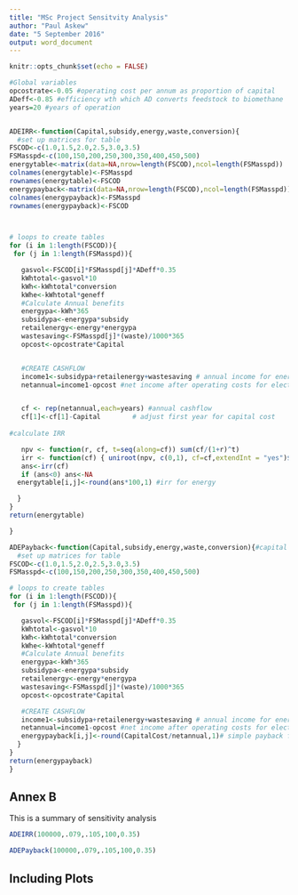 ```yaml
---
title: "MSc Project Sensitvity Analysis"
author: "Paul Askew"
date: "5 September 2016"
output: word_document
---
```


```r
knitr::opts_chunk$set(echo = FALSE)

#Global variables
opcostrate<-0.05 #operating cost per annum as proportion of capital
ADeff<-0.85 #efficiency wth which AD converts feedstock to biomethane
years=20 #years of operation


ADEIRR<-function(Capital,subsidy,energy,waste,conversion){
  #set up matrices for table
FSCOD<-c(1.0,1.5,2.0,2.5,3.0,3.5)
FSMasspd<-c(100,150,200,250,300,350,400,450,500)
energytable<-matrix(data=NA,nrow=length(FSCOD),ncol=length(FSMasspd))
colnames(energytable)<-FSMasspd
rownames(energytable)<-FSCOD
energypayback<-matrix(data=NA,nrow=length(FSCOD),ncol=length(FSMasspd))
colnames(energypayback)<-FSMasspd
rownames(energypayback)<-FSCOD



# loops to create tables
for (i in 1:length(FSCOD)){
 for (j in 1:length(FSMasspd)){

   gasvol<-FSCOD[i]*FSMasspd[j]*ADeff*0.35
   kWhtotal<-gasvol*10
   kWh<-kWhtotal*conversion
   kWhe<-kWhtotal*geneff
   #Calculate Annual benefits
   energypa<-kWh*365
   subsidypa<-energypa*subsidy
   retailenergy<-energy*energypa
   wastesaving<-FSMasspd[j]*(waste)/1000*365
   opcost<-opcostrate*Capital


   #CREATE CASHFLOW
   income1<-subsidypa+retailenergy+wastesaving # annual income for energy
   netannual=income1-opcost #net income after operating costs for electricity


   cf <- rep(netannual,each=years) #annual cashflow
   cf[1]<-cf[1]-Capital        # adjust first year for capital cost
  
#calculate IRR

   npv <- function(r, cf, t=seq(along=cf)) sum(cf/(1+r)^t) 
   irr <- function(cf) { uniroot(npv, c(0,1), cf=cf,extendInt = "yes")$root } #NB need extenInt to avoiderror but creates error in 
   ans<-irr(cf)
   if (ans<0) ans<-NA
  energytable[i,j]<-round(ans*100,1) #irr for energy

  }
}
return(energytable)

}

ADEPayback<-function(Capital,subsidy,energy,waste,conversion){#capital cost £,Fit or RHI per kWh
  #set up matrices for table
FSCOD<-c(1.0,1.5,2.0,2.5,3.0,3.5)
FSMasspd<-c(100,150,200,250,300,350,400,450,500)

# loops to create tables
for (i in 1:length(FSCOD)){
 for (j in 1:length(FSMasspd)){

   gasvol<-FSCOD[i]*FSMasspd[j]*ADeff*0.35
   kWhtotal<-gasvol*10
   kWh<-kWhtotal*conversion
   kWhe<-kWhtotal*geneff
   #Calculate Annual benefits
   energypa<-kWh*365
   subsidypa<-energypa*subsidy
   retailenergy<-energy*energypa
   wastesaving<-FSMasspd[j]*(waste)/1000*365
   opcost<-opcostrate*Capital

   #CREATE CASHFLOW
   income1<-subsidypa+retailenergy+wastesaving # annual income for energy
   netannual=income1-opcost #net income after operating costs for electricity
   energypayback[i,j]<-round(CapitalCost/netannual,1)# simple payback for electricity
  }
}
return(energypayback)
}
```

## Annex B

This is a summary of sensitivity analysis

```r
ADEIRR(100000,.079,.105,100,0.35)

ADEPayback(100000,.079,.105,100,0.35)
```

## Including Plots

```r

```

